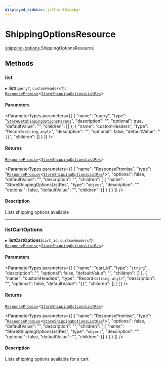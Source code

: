 ```yaml
---
displayed_sidebar: jsClientSidebar
---
```



# ShippingOptionsResource

[shipping-options](../../modules/shipping_options.mdx).ShippingOptionsResource

## Methods

### list

▸ **list**(`query?`, `customHeaders?`): [`ResponsePromise`](../../swaps/modules/swaps.internal.mdx#responsepromise)<[`StoreShippingOptionsListRes`](../../internal/modules/admin_discounts.internal.internal.mdx#storeshippingoptionslistres)\>

#### Parameters

<ParameterTypes parameters={[
  {
    "name": "query",
    "type": "[`StoreGetShippingOptionsParams`](../../internal/classes/admin_discounts.internal.internal.StoreGetShippingOptionsParams.mdx)",
    "description": "",
    "optional": true,
    "defaultValue": "",
    "children": []
  },
  {
    "name": "customHeaders",
    "type": "Record<`string`, `any`\\>",
    "description": "",
    "optional": false,
    "defaultValue": "`{}`",
    "children": []
  }
]} />

#### Returns

[`ResponsePromise`](../../swaps/modules/swaps.internal.mdx#responsepromise)<[`StoreShippingOptionsListRes`](../../internal/modules/admin_discounts.internal.internal.mdx#storeshippingoptionslistres)\>

<ParameterTypes parameters={[
  {
    "name": "ResponsePromise",
    "type": "[`ResponsePromise`](../../swaps/modules/swaps.internal.mdx#responsepromise)<[`StoreShippingOptionsListRes`](../../internal/modules/admin_discounts.internal.internal.mdx#storeshippingoptionslistres)\\>",
    "optional": false,
    "defaultValue": "",
    "description": "",
    "children": [
      {
        "name": "StoreShippingOptionsListRes",
        "type": "`object`",
        "description": "",
        "optional": false,
        "defaultValue": "",
        "children": []
      }
    ]
  }
]} />

#### Description

Lists shipping options available

___

### listCartOptions

▸ **listCartOptions**(`cart_id`, `customHeaders?`): [`ResponsePromise`](../../swaps/modules/swaps.internal.mdx#responsepromise)<[`StoreShippingOptionsListRes`](../../internal/modules/admin_discounts.internal.internal.mdx#storeshippingoptionslistres)\>

#### Parameters

<ParameterTypes parameters={[
  {
    "name": "cart_id",
    "type": "`string`",
    "description": "",
    "optional": false,
    "defaultValue": "",
    "children": []
  },
  {
    "name": "customHeaders",
    "type": "Record<`string`, `any`\\>",
    "description": "",
    "optional": false,
    "defaultValue": "`{}`",
    "children": []
  }
]} />

#### Returns

[`ResponsePromise`](../../swaps/modules/swaps.internal.mdx#responsepromise)<[`StoreShippingOptionsListRes`](../../internal/modules/admin_discounts.internal.internal.mdx#storeshippingoptionslistres)\>

<ParameterTypes parameters={[
  {
    "name": "ResponsePromise",
    "type": "[`ResponsePromise`](../../swaps/modules/swaps.internal.mdx#responsepromise)<[`StoreShippingOptionsListRes`](../../internal/modules/admin_discounts.internal.internal.mdx#storeshippingoptionslistres)\\>",
    "optional": false,
    "defaultValue": "",
    "description": "",
    "children": [
      {
        "name": "StoreShippingOptionsListRes",
        "type": "`object`",
        "description": "",
        "optional": false,
        "defaultValue": "",
        "children": []
      }
    ]
  }
]} />

#### Description

Lists shipping options available for a cart
